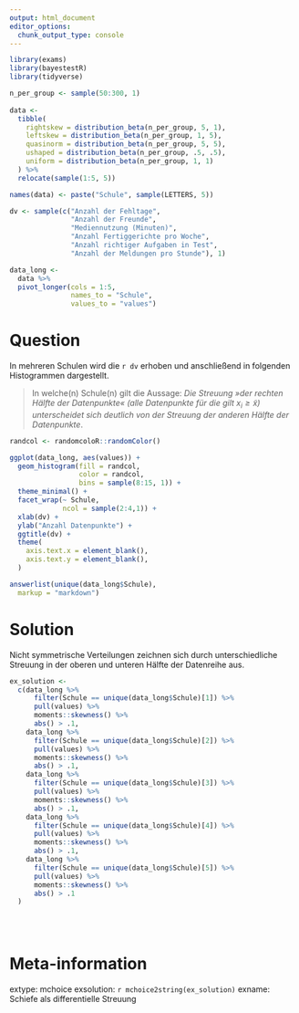 ```yaml
---
output: html_document
editor_options: 
  chunk_output_type: console
---
```

```r
library(exams)
library(bayestestR)
library(tidyverse)

n_per_group <- sample(50:300, 1)
  
data <- 
  tibble(
    rightskew = distribution_beta(n_per_group, 5, 1),
    leftskew = distribution_beta(n_per_group, 1, 5),
    quasinorm = distribution_beta(n_per_group, 5, 5),
    ushaped = distribution_beta(n_per_group, .5, .5),
    uniform = distribution_beta(n_per_group, 1, 1)
  ) %>% 
  relocate(sample(1:5, 5))

names(data) <- paste("Schule", sample(LETTERS, 5))

dv <- sample(c("Anzahl der Fehltage", 
               "Anzahl der Freunde", 
               "Mediennutzung (Minuten)",
               "Anzahl Fertiggerichte pro Woche",
               "Anzahl richtiger Aufgaben in Test",
               "Anzahl der Meldungen pro Stunde"), 1)

data_long <- 
  data %>% 
  pivot_longer(cols = 1:5,
               names_to = "Schule", 
               values_to = "values")
```

Question
========
In mehreren Schulen wird die `r dv` erhoben und anschließend in folgenden Histogrammen dargestellt.

> In welche(n) Schule(n) gilt die Aussage: *Die Streuung »der rechten Hälfte der Datenpunkte« (alle Datenpunkte für die gilt $x_i \geq \tilde{x}$) unterscheidet sich deutlich von der Streuung der anderen Hälfte der Datenpunkte*.

```r
randcol <- randomcoloR::randomColor()

ggplot(data_long, aes(values)) +
  geom_histogram(fill = randcol,
                 color = randcol,
                 bins = sample(8:15, 1)) +
  theme_minimal() +
  facet_wrap(~ Schule, 
             ncol = sample(2:4,1)) +
  xlab(dv) +
  ylab("Anzahl Datenpunkte") +
  ggtitle(dv) + 
  theme(
    axis.text.x = element_blank(),
    axis.text.y = element_blank(),
  )
```


```r
answerlist(unique(data_long$Schule),
  markup = "markdown")
```

Solution
=========
Nicht symmetrische Verteilungen zeichnen sich durch unterschiedliche Streuung in der oberen und unteren Hälfte der Datenreihe aus.

```r
ex_solution <- 
  c(data_long %>% 
      filter(Schule == unique(data_long$Schule)[1]) %>% 
      pull(values) %>% 
      moments::skewness() %>% 
      abs() > .1,
    data_long %>% 
      filter(Schule == unique(data_long$Schule)[2]) %>% 
      pull(values) %>% 
      moments::skewness() %>% 
      abs() > .1,
    data_long %>% 
      filter(Schule == unique(data_long$Schule)[3]) %>% 
      pull(values) %>% 
      moments::skewness() %>% 
      abs() > .1,
    data_long %>% 
      filter(Schule == unique(data_long$Schule)[4]) %>% 
      pull(values) %>% 
      moments::skewness() %>% 
      abs() > .1,
    data_long %>% 
      filter(Schule == unique(data_long$Schule)[5]) %>% 
      pull(values) %>% 
      moments::skewness() %>% 
      abs() > .1
  )
    
    
    
```



Meta-information
================
extype: mchoice
exsolution: `r mchoice2string(ex_solution)`
exname: Schiefe als differentielle Streuung